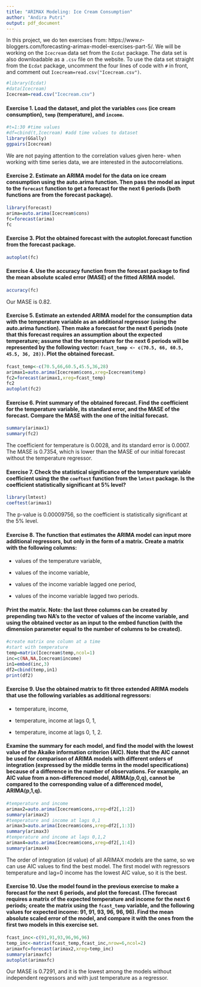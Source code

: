 ---
title: "ARIMAX Modeling: Ice Cream Consumption"
author: "Andira Putri"
output: pdf_document
---

In this project, we do ten exercises from: https://www.r-bloggers.com/forecasting-arimax-model-exercises-part-5/. We will be working on the `Icecream` data set from the `Ecdat` package. The data set is also downloadable as a `.csv` file on the website. To use the data set straight from the `Ecdat` package, uncomment the four lines of code with `#` in front, and comment out `Icecream=read.csv("Icecream.csv")`.

```{r,message=FALSE}
#library(Ecdat)
#data(Icecream)
Icecream=read.csv("Icecream.csv")
```

#### Exercise 1. Load the dataset, and plot the variables `cons` (ice cream consumption), `temp` (temperature), and `income`.

```{r}
#t=1:30 #time values
#df=cbind(t,Icecream) #add time values to dataset
library(GGally)
ggpairs(Icecream)
```

We are not paying attention to the correlation values given here- when working with time series data, we are interested in the autocorrelations.

#### Exercise 2. Estimate an ARIMA model for the data on ice cream consumption using the auto.arima function. Then pass the model as input to the `forecast` function to get a forecast for the next 6 periods (both functions are from the forecast package).

```{r}
library(forecast)
arima=auto.arima(Icecream$cons)
fc=forecast(arima)
fc
```

#### Exercise 3. Plot the obtained forecast with the autoplot.forecast function from the forecast package.

```{r}
autoplot(fc)
```

#### Exercise 4. Use the accuracy function from the forecast package to find the mean absolute scaled error (MASE) of the fitted ARIMA model.

```{r}
accuracy(fc)
```

Our MASE is 0.82.

#### Exercise 5. Estimate an extended ARIMA model for the consumption data with the temperature variable as an additional regressor (using the auto.arima function). Then make a forecast for the next 6 periods (note that this forecast requires an assumption about the expected temperature; assume that the temperature for the next 6 periods will be represented by the following vector: `fcast_temp <- c(70.5, 66, 60.5, 45.5, 36, 28))`. Plot the obtained forecast.

```{r}
fcast_temp<-c(70.5,66,60.5,45.5,36,28)
arimax1=auto.arima(Icecream$cons,xreg=Icecream$temp)
fc2=forecast(arimax1,xreg=fcast_temp)
fc2
autoplot(fc2)
```

#### Exercise 6. Print summary of the obtained forecast. Find the coefficient for the temperature variable, its standard error, and the MASE of the forecast. Compare the MASE with the one of the initial forecast.

```{r}
summary(arimax1)
summary(fc2)
```

The coefficient for temperature is 0.0028, and its standard error is 0.0007. The MASE is 0.7354, which is lower than the MASE of our initial forecast without the temperature regressor.

#### Exercise 7. Check the statistical significance of the temperature variable coefficient using the the `coeftest` function from the `lmtest` package. Is the coefficient statistically significant at 5% level?

```{r}
library(lmtest)
coeftest(arimax1)
```

The p-value is 0.00009756, so the coefficient is statistically significant at the 5% level.

#### Exercise 8. The function that estimates the ARIMA model can input more additional regressors, but only in the form of a matrix. Create a matrix with the following columns:

* values of the temperature variable,

* values of the income variable,

* values of the income variable lagged one period,

* values of the income variable lagged two periods.

#### Print the matrix. Note: the last three columns can be created by prepending two NA's to the vector of values of the income variable, and using the obtained vector as an input to the embed function (with the dimension parameter equal to the number of columns to be created).

```{r}
#create matrix one column at a time
#start with temperature
temp=matrix(Icecream$temp,ncol=1)
inc=c(NA,NA,Icecream$income)
in1=embed(inc,3)
df2=cbind(temp,in1)
print(df2)
```

#### Exercise 9. Use the obtained matrix to fit three extended ARIMA models that use the following variables as additional regressors:

* temperature, income,

* temperature, income at lags 0, 1,

* temperature, income at lags 0, 1, 2.

#### Examine the summary for each model, and find the model with the lowest value of the Akaike information criterion (AIC). Note that the AIC cannot be used for comparison of ARIMA models with different orders of integration (expressed by the middle terms in the model specifications) because of a difference in the number of observations. For example, an AIC value from a non-differenced model, ARIMA(p,0,q), cannot be compared to the corresponding value of a differenced model, ARIMA(p,1,q).

```{r}
#temperature and income
arimax2=auto.arima(Icecream$cons,xreg=df2[,1:2])
summary(arimax2)
#temperature and income at lags 0,1
arimax3=auto.arima(Icecream$cons,xreg=df2[,1:3])
summary(arimax3)
#temperature and income at lags 0,1,2
arimax4=auto.arima(Icecream$cons,xreg=df2[,1:4])
summary(arimax4)
```

The order of integration (d value) of all ARIMAX models are the same, so we can use AIC values to find the best model. The first model with regressors temperature and lag=0 income has the lowest AIC value, so it is the best.

#### Exercise 10. Use the model found in the previous exercise to make a forecast for the next 6 periods, and plot the forecast. (The forecast requires a matrix of the expected temperature and income for the next 6 periods; create the matrix using the `fcast_temp` variable, and the following values for expected income: 91, 91, 93, 96, 96, 96). Find the mean absolute scaled error of the model, and compare it with the ones from the first two models in this exercise set.

```{r}
fcast_inc<-c(91,91,93,96,96,96)
temp_inc<-matrix(fcast_temp,fcast_inc,nrow=6,ncol=2)
arimaxfc=forecast(arimax2,xreg=temp_inc)
summary(arimaxfc)
autoplot(arimaxfc)
```

Our MASE is 0.7291, and it is the lowest among the models without independent regressors and with just temperature as a regressor.